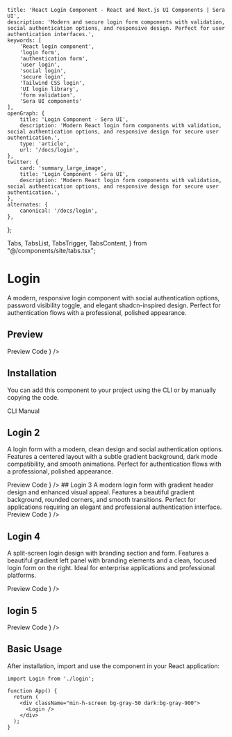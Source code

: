     title: 'React Login Component - React and Next.js UI Components | Sera UI',
    description: 'Modern and secure login form components with validation, social authentication options, and responsive design. Perfect for user authentication interfaces.',
    keywords: [
        'React login component',
        'login form',
        'authentication form',
        'user login',
        'social login',
        'secure login',
        'Tailwind CSS login',
        'UI login library',
        'form validation',
        'Sera UI components'
    ],
    openGraph: {
        title: 'Login Component - Sera UI',
        description: 'Modern React login form components with validation, social authentication options, and responsive design for secure user authentication.',
        type: 'article',
        url: '/docs/login',
    },
    twitter: {
        card: 'summary_large_image',
        title: 'Login Component - Sera UI',
        description: 'Modern React login form components with validation, social authentication options, and responsive design for secure user authentication.',
    },
    alternates: {
        canonical: '/docs/login',
    },
};

  Tabs,
  TabsList,
  TabsTrigger,
  TabsContent,
} from "@/components/site/tabs.tsx";


# Login <AI dir="left"/>

A modern, responsive login component with social authentication options, password visibility toggle, and elegant shadcn-inspired design. Perfect for authentication flows with a professional, polished appearance.

## Preview

<Tabs defaultValue="preview" className="">
  <TabsList>
    <TabsTrigger value="preview">Preview</TabsTrigger>
    <TabsTrigger value="code">Code</TabsTrigger>
  </TabsList>
  <TabsContent value="preview">
    <ComponentRenderer component={<Login />} />
  </TabsContent>
  <TabsContent value="code">
    <CodeBlock filePath="src/app/docs/login/login.tsx" />
  </TabsContent>
</Tabs>


## Installation

You can add this component to your project using the CLI or by manually copying the code.

<Tabs defaultValue="cli" className="">
  <TabsList>
    <TabsTrigger value="cli">CLI</TabsTrigger>
    <TabsTrigger value="manual">Manual</TabsTrigger>
  </TabsList>
  <TabsContent value="cli">
    <Cli command={`add login.json`} />
  </TabsContent>

  <TabsContent value="manual">
    <CodeBlock filePath="src/app/docs/login/login.tsx" />
  </TabsContent>
</Tabs>

## Login 2
A login form with a modern, clean design and social authentication options. Features a centered layout with a subtle gradient background, dark mode compatibility, and smooth animations. Perfect for authentication flows with a professional, polished appearance.

<Tabs defaultValue="preview" className="">
  <TabsList>
    <TabsTrigger value="preview">Preview</TabsTrigger>
    <TabsTrigger value="code">Code</TabsTrigger>
  </TabsList>
  <TabsContent value="preview">
    <ComponentRenderer component={<Login2 />} />
  </TabsContent>
  <TabsContent value="code">
    <CodeBlock filePath="src/app/docs/login/login2.tsx" />
  </TabsContent>
</Tabs>
## Login 3
A modern login form with gradient header design and enhanced visual appeal. Features a beautiful gradient background, rounded corners, and smooth transitions. Perfect for applications requiring an elegant and professional authentication interface.

<Tabs defaultValue="preview" className="">
  <TabsList>
    <TabsTrigger value="preview">Preview</TabsTrigger>
    <TabsTrigger value="code">Code</TabsTrigger>
  </TabsList>
  <TabsContent value="preview">
    <ComponentRenderer component={<Login3 />} />
  </TabsContent>
  <TabsContent value="code">
    <CodeBlock filePath="src/app/docs/login/login3.tsx" />
  </TabsContent>
</Tabs>

## Login 4
A split-screen login design with branding section and form. Features a beautiful gradient left panel with branding elements and a clean, focused login form on the right. Ideal for enterprise applications and professional platforms.

<Tabs defaultValue="preview" className="">
  <TabsList>
    <TabsTrigger value="preview">Preview</TabsTrigger>
    <TabsTrigger value="code">Code</TabsTrigger>
  </TabsList>
  <TabsContent value="preview">
    <ComponentRenderer component={<Login4 />} />
  </TabsContent>
  <TabsContent value="code">
    <CodeBlock filePath="src/app/docs/login/login4.tsx" />
  </TabsContent>
</Tabs>

## login 5

<Tabs defaultValue="preview" className="">
  <TabsList>
    <TabsTrigger value="preview">Preview</TabsTrigger>
    <TabsTrigger value="code">Code</TabsTrigger>
  </TabsList>
  <TabsContent value="preview">
    <ComponentRenderer component={<Login5 />} />
  </TabsContent>
  <TabsContent value="code">
    <CodeBlock filePath="src/app/docs/login/login5.tsx" />
  </TabsContent>
</Tabs>




## Basic Usage

After installation, import and use the component in your React application:

```tsx
import Login from './login';

function App() {
  return (
    <div className="min-h-screen bg-gray-50 dark:bg-gray-900">
      <Login />
    </div>
  );
}
```
